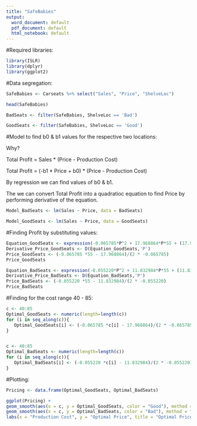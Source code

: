 ```yaml
---
title: "SafeBabies"
output:
  word_document: default
  pdf_document: default
  html_notebook: default
---
```



#Required libraries:

```r
library(ISLR)
library(dplyr)
library(ggplot2)
```

#Data segregation:

```r
SafeBabies <- Carseats %>% select("Sales", "Price", "ShelveLoc")

head(SafeBabies)

BadSeats <- filter(SafeBabies, ShelveLoc == 'Bad')

GoodSeats <- filter(SafeBabies, ShelveLoc == 'Good')

```

#Model to find b0 & b1 values for the respective two locations:

Why?

Total Profit = Sales * (Price - Production Cost)

Total Profit = (-b1 * Price + b0) * (Price - Production Cost)

By regression we can find values of b0 & b1.

The we can convert Total Profit into a quadratioc equation to find Price by performing derivative of the equation.

```r
Model_BadSeats <- lm(Sales ~ Price, data = BadSeats)

Model_GoodSeats <- lm(Sales ~ Price, data = GoodSeats)
```

#Finding Profit by substituting values:

```r
Equation_GoodSeats <- expression(-0.065785*P^2 + 17.968864*P*55 + (17.968864)*P +55*0.065785)
Derivative_Price_GoodSeats <- D(Equation_GoodSeats,'P')
Price_GoodSeats <- (-0.065785 *55 - 17.968864)/(2 * -0.065785)
Price_GoodSeats

Equation_BadSeats <- expression(-0.055220*P^2 + 11.832984*P*55 + (11.832984)*P +55*0.055220) 
Derivative_Price_BadSeats <- D(Equation_BadSeats,'P')
Price_BadSeats <- (-0.055220 *55 - 11.832984)/(2 * -0.055220)
Price_BadSeats
```

#Finding for the cost range 40 - 85:

```r
c <- 40:85
Optimal_GoodSeats <- numeric(length=length(c))
for (i in seq_along(c)){
   Optimal_GoodSeats[i] <- (-0.065785 *c[i] - 17.968864)/(2 * -0.065785)
}


c <- 40:85
Optimal_BadSeats <- numeric(length=length(c))
for (i in seq_along(c)){
   Optimal_BadSeats[i] <- (-0.055220 *c[i] - 11.832984)/(2 * -0.055220)
}
```

#Plotting:

```r

Pricing <- data.frame(Optimal_GoodSeats, Optimal_BadSeats)

ggplot(Pricing) +
geom_smooth(aes(x = c, y = Optimal_GoodSeats, color = "Good"), method = "loess") +
geom_smooth(aes(x = c, y = Optimal_BadSeats, color = "Bad"), method = "loess") +
labs(x = "Production Cost", y = "Optimal Price", title = "Optimal Price vs Production Cost", color = "Shelve Location")
```


